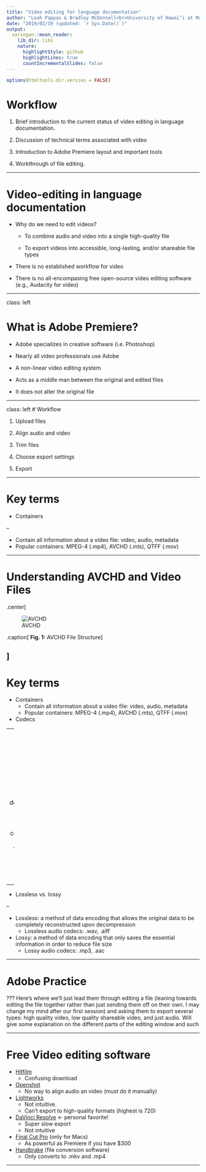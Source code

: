 ```yaml
---
title: "Video editing for language documentation"
author: "Leah Pappas & Bradley McDonnell<br>University of Hawai‘i at Mānoa"
date: "2019/02/19 (updated: `r Sys.Date()`)"
output:
  xaringan::moon_reader:
    lib_dir: libs
    nature:
      highlightStyle: github
      highlightLines: true
      countIncrementalSlides: false
---
```


```r
options(htmltools.dir.version = FALSE)
```

# Workflow

1. Brief introduction to the current status of video editing in language documentation. 

1. Discussion of technical terms associated with video 

1. Introduction to Adobe Premiere layout and important tools 

1. Workthrough of file editing.

---

# Video-editing in language documentation

- Why do we need to edit videos?
  
  - To combine audio and video into a single high-quality file
  
  - To export videos into accessible, long-lasting, and/or shareable file types

- There is no established workflow for video

- There is no all-encompasing free open-source video editing software (e.g., Audacity for video)

---

class: left

# What is Adobe Premiere?

- Adobe specializes in creative software (i.e. Photoshop)

- Nearly all video professionals use Adobe

- A non-linear video editing system

- Acts as a middle man between the original and edited files

- It does not alter the original file

---

class: left
# Workflow



1. Upload files 

1. Align audio and video 

1. Trim files 

1. Choose export settings 

1. Export

---

# Key terms
- Containers

--
  
  - Contain all information about a video file: video, audio, metadata
  - Popular containers: MPEG-4 (.mp4), AVCHD (.mts), QTFF (.mov)

---

# Understanding AVCHD and Video Files

.center[

![AVCHD](https://videoconverter.wondershare.com/images/en/ts/understanding-the-avchd-file-structure-1.jpg)

.caption[
**Fig. 1:** AVCHD File Structure
]

]
---

# Key terms
- Containers
  - Contain all information about a video file: video, audio, metadata
  - Popular containers: MPEG-4 (.mp4), AVCHD (.mts), QTFF (.mov)

- Codecs

--
  - Way to compress or decompress (code or decode) data
  - Data is compressed for storage and decompressed when a video is played
  - Popular codecs: H.264 (for .mp4 files), MPEG-2 (for .mts files) ProRes (Apple proprietary)
  
--

- Lossless vs. lossy

--

  - Lossless: a method of data encoding that allows the original data to be completely reconstructed upon decompression
    - Lossless audio codecs: .wav, .aiff
  - Lossy: a method of data encoding that only saves the essential information in order to reduce file size
    - Lossy audio codecs: .mp3, .aac

---

# Adobe Practice


???
Here's where we'll just lead them through editing a file (leaning towards editing the file together rather than just sending them off on their own. I may change my mind after our first session) and asking them to export several types: high quality video, low quality shareable video, and just audio. Will give some explanation on the different parts of the editing window and such

---

# Free Video editing software
- [Hitfilm](https://fxhome.com/express)
  - Confusing download
- [Openshot](https://www.openshot.org/download/)
  - No way to align audio an video (must do it manually)
- [Lightworks](https://www.lwks.com/index.php?option=com_lwks&view=download&Itemid=206)
  - Not intuitive.  
  - Can’t export to high-quality formats (highest is 720)
- [DaVinci Resolve](https://www.blackmagicdesign.com/products/davinciresolve/) <- personal favorite!
  - Super slow export
  - Not intuitive
- [Final Cut Pro](https://itunes.apple.com/us/app/final-cut-pro/id424389933?mt=12) (only for Macs)
  - As powerful as Premiere if you have $300
- [Handbrake](https://handbrake.fr/downloads.php) (file conversion software)
  - Only converts to .mkv and .mp4


---

<!--

# All this technical stuff confusing?

Check out youtube!

.center[

![My image](https://images-na.ssl-images-amazon.com/images/I/41BDdONNYGL._SX328_BO1,204,203,200_.jpg)

.caption[
**Fig. 2:** This book may be useful in teasing these apart
]

]

-->